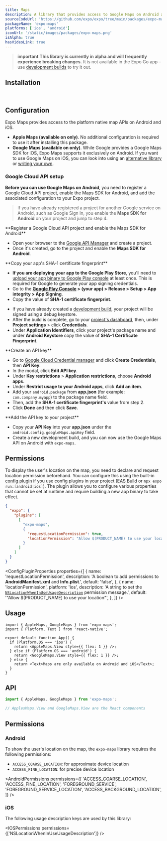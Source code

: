 ```yaml
---
title: Maps
description: A library that provides access to Google Maps on Android and Apple Maps on iOS.
sourceCodeUrl: 'https://github.com/expo/expo/tree/main/packages/expo-maps'
packageName: 'expo-maps'
platforms: ['ios', 'android']
iconUrl: '/static/images/packages/expo-maps.png'
isAlpha: true
hasVideoLink: true
---
```



> **important** **This library is currently in alpha and will frequently experience breaking changes.** It is not available in the Expo Go app &ndash; use [development builds](/develop/development-builds/introduction/) to try it out.

## Installation

<APIInstallSection />

<br />
<VideoBoxLink videoId="jDCuaIQ9vd0" title="Watch: Expo Maps Deep Dive" />

## Configuration

Expo Maps provides access to the platform native map APIs on Android and iOS.

- **Apple Maps (available on <PlatformTag platform="ios" /> only)**. No additional configuration is required to use it after installing this package.
- **Google Maps (available on <PlatformTag platform="android" /> only)**. While Google provides a Google Maps SDK for iOS, Expo Maps supports it exclusively on Android. If you want to use Google Maps on iOS, you can look into using an [alternative library](https://reactnative.directory/) or [writing your own](/modules/overview/).

### Google Cloud API setup

**Before you can use Google Maps on Android**, you need to register a Google Cloud API project, enable the Maps SDK for Android, and add the associated configuration to your Expo project.

<Collapsible summary="Set up Google Maps on Android">

> If you have already registered a project for another Google service on Android, such as Google Sign In, you enable the **Maps SDK for Android** on your project and jump to step 4.

<Step label="1">
**Register a Google Cloud API project and enable the Maps SDK for Android**

- Open your browser to the [Google API Manager](https://console.developers.google.com/apis) and create a project.
- Once it's created, go to the project and enable the **Maps SDK for Android**.

</Step>

<Step label="2">
**Copy your app's SHA-1 certificate fingerprint**

<Tabs>
<Tab label="For Google Play Store">

- **If you are deploying your app to the Google Play Store**, you'll need to [upload your app binary to Google Play console](/submit/android/) at least once. This is required for Google to generate your app signing credentials.
- Go to the **[Google Play Console](https://play.google.com/console) > (your app) > Release > Setup > App integrity > App Signing**.
- Copy the value of **SHA-1 certificate fingerprint**.

</Tab>

<Tab label="For development builds">

- If you have already created a [development build](/develop/development-builds/introduction/), your project will be signed using a debug keystore.
- After the build is complete, go to your [project's dashboard](https://expo.dev/accounts/[username]/projects/[project-name]), then, under **Project settings** > click **Credentials**.
- Under **Application Identifiers**, click your project's package name and under **Android Keystore** copy the value of **SHA-1 Certificate Fingerprint**.

</Tab>

</Tabs>

</Step>

<Step label="3">
**Create an API key**

- Go to [Google Cloud Credential manager](https://console.cloud.google.com/apis/credentials) and click **Create Credentials**, then **API Key**.
- In the modal, click **Edit API key**.
- Under **Key restrictions** > **Application restrictions**, choose **Android apps**.
- Under **Restrict usage to your Android apps**, click **Add an item**.
- Add your `android.package` from **app.json** (for example: `com.company.myapp`) to the package name field.
- Then, add the **SHA-1 certificate fingerprint's** value from step 2.
- Click **Done** and then click **Save**.

</Step>

<Step label="4">
**Add the API key to your project**

- Copy your **API Key** into your **app.json** under the `android.config.googleMaps.apiKey` field.
- Create a new development build, and you can now use the Google Maps API on Android with `expo-maps`.

</Step>

</Collapsible>

## Permissions

To display the user's location on the map, you need to declare and request location permission beforehand. You can configure this using the built-in [config plugin](/config-plugins/introduction/) if you use config plugins in your project ([EAS Build](/build/introduction) or `npx expo run:[android|ios]`). The plugin allows you to configure various properties that cannot be set at runtime and require building a new app binary to take effect.

<ConfigPluginExample>

```json app.json
{
  "expo": {
    "plugins": [
      [
        "expo-maps",
        {
          "requestLocationPermission": true,
          "locationPermission": "Allow $(PRODUCT_NAME) to use your location"
        }
      ]
    ]
  }
}
```

</ConfigPluginExample>

<ConfigPluginProperties
  properties={[
    {
      name: 'requestLocationPermission',
      description: 'A boolean to add permissions to **AndroidManifest.xml** and **Info.plist**.',
      default: 'false',
    },
    {
      name: 'locationPermission',
      platform: 'ios',
      description:
        'A string to set the [`NSLocationWhenInUseUsageDescription`](#permission-nslocationwheninuseusagedescription) permission message.',
      default: '"Allow $(PRODUCT_NAME) to use your location"',
    },
  ]}
/>

## Usage

```tsx
import { AppleMaps, GoogleMaps } from 'expo-maps';
import { Platform, Text } from 'react-native';

export default function App() {
  if (Platform.OS === 'ios') {
    return <AppleMaps.View style={{ flex: 1 }} />;
  } else if (Platform.OS === 'android') {
    return <GoogleMaps.View style={{ flex: 1 }} />;
  } else {
    return <Text>Maps are only available on Android and iOS</Text>;
  }
}
```

## API

```js
import { AppleMaps, GoogleMaps } from 'expo-maps';

// ApplesMaps.View and GoogleMaps.View are the React components
```

<APISection packageName="expo-maps" apiName="Maps" />

## Permissions

### Android

To show the user's location on the map, the `expo-maps` library requires the following permissions:

- `ACCESS_COARSE_LOCATION`: for approximate device location
- `ACCESS_FINE_LOCATION`: for precise device location

<AndroidPermissions
  permissions={[
    'ACCESS_COARSE_LOCATION',
    'ACCESS_FINE_LOCATION',
    'FOREGROUND_SERVICE',
    'FOREGROUND_SERVICE_LOCATION',
    'ACCESS_BACKGROUND_LOCATION',
  ]}
/>

### iOS

The following usage description keys are used by this library:

<IOSPermissions permissions={['NSLocationWhenInUseUsageDescription']} />
